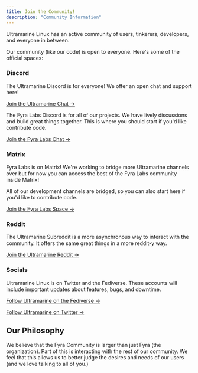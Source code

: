 ```yaml
---
title: Join the Community!
description: "Community Information"
---
```


Ultramarine Linux has an active community of users, tinkerers, developers, and everyone in between.

Our community (like our code) is open to everyone. Here's some of the official spaces:

### Discord

The Ultramarine Discord is for everyone! We offer an open chat and support here!

[Join the Ultramarine Chat →](https://discord.gg/bUuQasHdrF)

The Fyra Labs Discord is for all of our projects. We have lively discussions and build great things together. This is where you should start if you'd like contribute code.

[Join the Fyra Labs Chat →](https://discord.gg/5fdPuxTg5Q)

### Matrix

Fyra Labs is on Matrix! We're working to bridge more Ultramarine channels over but for now you can access the best of the Fyra Labs community inside Matrix!

All of our development channels are bridged, so you can also start here if you'd like to contribute code.

[Join the Fyra Labs Space →](https://matrix.to/#/#hub:fyralabs.com)

### Reddit

The Ultramarine Subreddit is a more asynchronous way to interact with the community. It offers the same great things in a more reddit-y way.

[Join the Ultramarine Reddit →](https://reddit.com/r/ultramarine)

### Socials
Ultramarine Linux is on Twitter and the Fediverse. These accounts will include important updates about features, bugs, and downtime.

[Follow Ultramarine on the Fediverse →](https://fedi.fyralabs.com/@ultramarine)

[Follow Ultramarine on Twitter →](https://twitter.com/UltramarineProj)

## Our Philosophy
We believe that the Fyra Community is larger than just Fyra (the organization). Part of this is interacting with the rest of our community. We feel that this allows us to better judge the desires and needs of our users (and we love talking to all of you.)